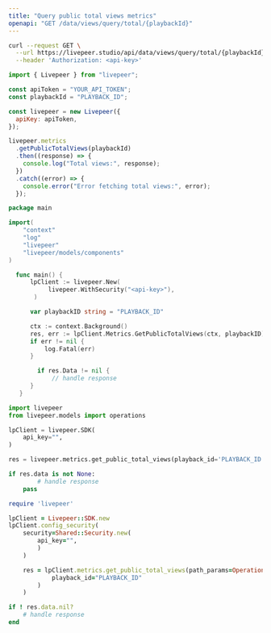 ```yaml
---
title: "Query public total views metrics"
openapi: "GET /data/views/query/total/{playbackId}"
---
```


<RequestExample>

```bash cURL
curl --request GET \
  --url https://livepeer.studio/api/data/views/query/total/{playbackId} \
  --header 'Authorization: <api-key>'
```

```javascript JavaScript
import { Livepeer } from "livepeer";

const apiToken = "YOUR_API_TOKEN";
const playbackId = "PLAYBACK_ID";

const livepeer = new Livepeer({
  apiKey: apiToken,
});

livepeer.metrics
  .getPublicTotalViews(playbackId)
  .then((response) => {
    console.log("Total views:", response);
  })
  .catch((error) => {
    console.error("Error fetching total views:", error);
  });
```

```go Go
package main

import(
	"context"
	"log"
	"livepeer"
	"livepeer/models/components"
)

  func main() {
      lpClient := livepeer.New(
           livepeer.WithSecurity("<api-key>"),
       )

      var playbackID string = "PLAYBACK_ID"

      ctx := context.Background()
      res, err := lpClient.Metrics.GetPublicTotalViews(ctx, playbackID)
      if err != nil {
          log.Fatal(err)
      }

    	if res.Data != nil {
            // handle response
      }
   }
```

```python Python
import livepeer
from livepeer.models import operations

lpClient = livepeer.SDK(
	api_key="",
)

res = livepeer.metrics.get_public_total_views(playback_id='PLAYBACK_ID')

if res.data is not None:
		# handle response
	pass

```

```ruby Ruby
require 'livepeer'

lpClient = Livepeer::SDK.new
lpClient.config_security(
	security=Shared::Security.new(
		api_key="",
		)
	)

	res = lpClient.metrics.get_public_total_views(path_params=Operations::GetPublicTotalViewsMetricsRequest.new(
			playback_id="PLAYBACK_ID"
		)
	)

if ! res.data.nil?
	# handle response
end
```

</RequestExample>
